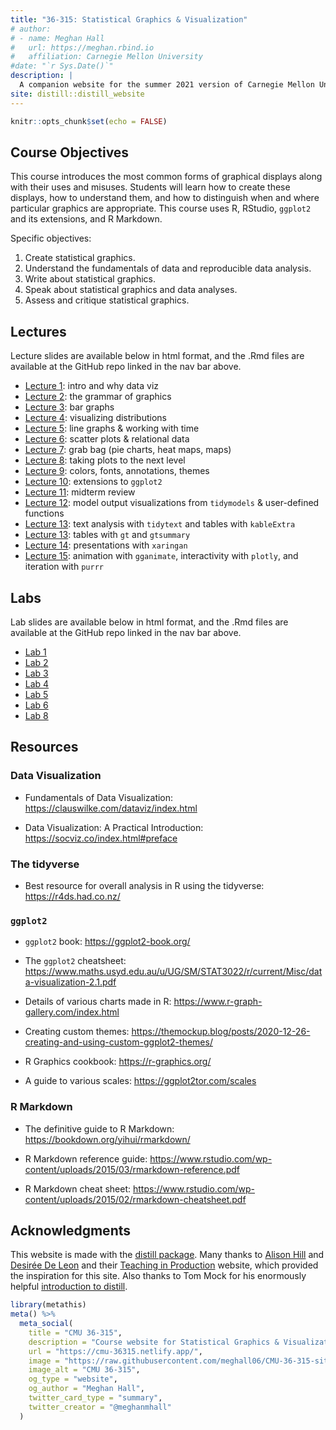 ```yaml
---
title: "36-315: Statistical Graphics & Visualization"
# author:
# - name: Meghan Hall
#   url: https://meghan.rbind.io
#   affiliation: Carnegie Mellon University
#date: "`r Sys.Date()`"
description: |
  A companion website for the summer 2021 version of Carnegie Mellon University course 36-315: Statistical Graphics & Visualization, offered through the Department of Statistics & Data Science and taught by Meghan Hall.
site: distill::distill_website
---
```


```r
knitr::opts_chunk$set(echo = FALSE)
```

## Course Objectives

This course introduces the most common forms of graphical displays along with their uses and misuses. Students will learn how to create these displays, how to understand them, and how to distinguish when and where particular graphics are appropriate. This course uses R, RStudio, `ggplot2` and its extensions, and R Markdown.

Specific objectives:

1. Create statistical graphics.
2. Understand the fundamentals of data and reproducible data analysis.
3. Write about statistical graphics.
4. Speak about statistical graphics and data analyses.
5. Assess and critique statistical graphics.

## Lectures

Lecture slides are available below in html format, and the .Rmd files are available at the GitHub repo linked in the nav bar above.

+ [Lecture 1](slides/36-315_Summer2021_Lec1.html): intro and why data viz
+ [Lecture 2](slides/36-315_Summer2021_Lec2.html): the grammar of graphics
+ [Lecture 3](slides/36-315_Summer2021_Lec3.html): bar graphs
+ [Lecture 4](slides/36-315_Summer2021_Lec4.html): visualizing distributions
+ [Lecture 5](slides/36-315_Summer2021_Lec5.html): line graphs & working with time
+ [Lecture 6](slides/36-315_Summer2021_Lec6.html): scatter plots & relational data
+ [Lecture 7](slides/36-315_Summer2021_Lec7.html): grab bag (pie charts, heat maps, maps)
+ [Lecture 8](slides/36-315_Summer2021_Lec8.html): taking plots to the next level
+ [Lecture 9](slides/36-315_Summer2021_Lec9.html): colors, fonts, annotations, themes
+ [Lecture 10](slides/36-315_Summer2021_Lec10.html): extensions to `ggplot2`
+ [Lecture 11](slides/36-315_Summer2021_Lec11.html): midterm review
+ [Lecture 12](slides/36-315_Summer2021_Lec12.html): model output visualizations from `tidymodels` & user-defined functions
+ [Lecture 13](slides/36-315_Summer2021_Lec13.html): text analysis with `tidytext` and tables with `kableExtra`
+ [Lecture 13](slides/36-315_Summer2021_Lec13_addl.html): tables with `gt` and `gtsummary`
+ [Lecture 14](slides/36-315_Summer2021_Lec14.html): presentations with `xaringan`
+ [Lecture 15](slides/36-315_Summer2021_Lec15.html): animation with `gganimate`, interactivity with `plotly`, and iteration with `purrr`

## Labs

Lab slides are available below in html format, and the .Rmd files are available at the GitHub repo linked in the nav bar above.

+ [Lab 1](slides/36-315_Summer2021_Lab1_lec.html)
+ [Lab 2](slides/36-315_Summer2021_Lab2_lec.html)
+ [Lab 3](slides/36-315_Summer2021_Lab3_lec.html)
+ [Lab 4](slides/36-315_Summer2021_Lab4_lec.html)
+ [Lab 5](slides/36-315_Summer2021_Lab5_lec.html)
+ [Lab 6](slides/36-315_Summer2021_Lab6_lec.html)
+ [Lab 8](slides/36-315_Summer2021_Lab8_lec.html)

## Resources

### Data Visualization

+ Fundamentals of Data Visualization: <https://clauswilke.com/dataviz/index.html>

+ Data Visualization: A Practical Introduction: <https://socviz.co/index.html#preface>

### The tidyverse

+ Best resource for overall analysis in R using the tidyverse: <https://r4ds.had.co.nz/>

### `ggplot2`

+ `ggplot2` book: <https://ggplot2-book.org/>

+ The `ggplot2` cheatsheet: <https://www.maths.usyd.edu.au/u/UG/SM/STAT3022/r/current/Misc/data-visualization-2.1.pdf>

+ Details of various charts made in R: <https://www.r-graph-gallery.com/index.html>

+ Creating custom themes: <https://themockup.blog/posts/2020-12-26-creating-and-using-custom-ggplot2-themes/>

+ R Graphics cookbook: <https://r-graphics.org/>

+ A guide to various scales: <https://ggplot2tor.com/scales>

### R Markdown

+ The definitive guide to R Markdown: <https://bookdown.org/yihui/rmarkdown/>

+ R Markdown reference guide: <https://www.rstudio.com/wp-content/uploads/2015/03/rmarkdown-reference.pdf>

+ R Markdown cheat sheet: <https://www.rstudio.com/wp-content/uploads/2015/02/rmarkdown-cheatsheet.pdf>






## Acknowledgments {.appendix}

This website is made with the [distill package](https://rstudio.github.io/distill/). Many thanks to [Alison Hill](https://alison.rbind.io/) and [Desirée De Leon](https://desiree.rbind.io/) and their [Teaching in Production](https://rstudio-education.github.io/teaching-in-production/) website, which provided the inspiration for this site. Also thanks to Tom Mock for his enormously helpful [introduction to distill](https://themockup.blog/posts/2020-08-01-building-a-blog-with-distill/).

```r
library(metathis)
meta() %>%
  meta_social(
    title = "CMU 36-315",
    description = "Course website for Statistical Graphics & Visualization, by Meghan Hall",
    url = "https://cmu-36315.netlify.app/",
    image = "https://raw.githubusercontent.com/meghall06/CMU-36-315-site/main/icon-192.png",
    image_alt = "CMU 36-315",
    og_type = "website",
    og_author = "Meghan Hall",
    twitter_card_type = "summary",
    twitter_creator = "@meghanmhall"
  )
```